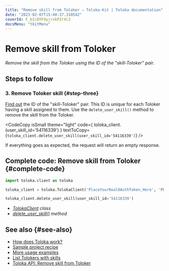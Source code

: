 ```yaml
---
title: "Remove skill from Toloker — Toloka-Kit | Toloka documentation"
date: "2023-02-07T15:40:37.310542"
coverId: F_bIcOYF9yjrxkPZrXc3
docsMenu: "tkitMenu"
---
```



# Remove skill from Toloker

_Remove the skill from the Toloker using the ID of the "skill-Toloker" pair._

## Steps to follow

<Import/>

<Instantiate/>

### 3. Remove Toloker skill {#step-three}

[Find out](/docs/toloka-kit/recipes/get-user-skills#step-three) the ID of the "skill-Toloker" pair. This ID is unique for each Toloker having a skill assigned to them. Use the `delete_user_skill()` method to remove the skill from the Toloker.

<CodeCopy
  isSmall
  theme="light"
  code={
    <HighlightChildren language="python">
      toloka_client.<Term term="delete_user_skill"><DeleteUserSkill/></Term>(user_skill_id='54116339')
    </HighlightChildren>
  }
  textToCopy={`toloka_client.delete_user_skill(user_skill_id='54116339')`}
/>

If everything goes as expected, the request will return an empty response.

## Complete code: Remove skill from Toloker {#complete-code}

```python
import toloka.client as toloka

toloka_client = toloka.TolokaClient('PlaceYourRealOAuthToken_Here', 'PRODUCTION')

toloka_client.delete_user_skill(user_skill_id='54116339')
```

<Note mode="tip" title="List of classes and methods used in this recipe">

- _[TolokaClient](/docs/toloka-kit/reference/toloka.client.TolokaClient) class_
- _[delete_user_skill()](/docs/toloka-kit/reference/toloka.client.TolokaClient.delete_user_skill) method_

</Note>

## See also {#see-also}

- [How does Toloka work?](/docs/guide/overview)
- [Sample project recipe](/docs/toloka-kit/recipes/learn-basics)
- [More usage examples](/docs/toloka-kit/recipes/use-cases)
- [List Tolokers with skills](/docs/toloka-kit/recipes/get-user-skills)
- [Toloka API: Remove skill from Toloker](https://toloka.ai/docs/api/api-reference/#delete-/user-skills/-id-)
